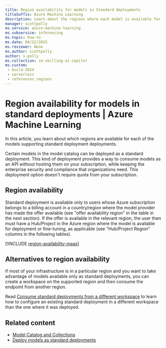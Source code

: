 ```yaml
---
title: Region availability for models in Standard deployments
titleSuffix: Azure Machine Learning
description: Learn about the regions where each model is available for deployment in standard deployments.
manager: scottpolly
ms.service: azure-machine-learning
ms.subservice: inferencing
ms.topic: how-to
ms.date: 04/22/2025
ms.reviewer: None
ms.author: scottpolly
author: s-polly
ms.collection: ce-skilling-ai-copilot 
ms.custom: 
 - build-2024
 - serverless
 - references_regions
---
```


# Region availability for models in standard deployments | Azure Machine Learning

In this article, you learn about which regions are available for each of the models supporting standard deployment deployments.

Certain models in the model catalog can be deployed as a standard deployment. This kind of deployment provides a way to consume models as an API without hosting them on your subscription, while keeping the enterprise security and compliance that organizations need. This deployment option doesn't require quota from your subscription.

## Region availability

Standard deployment is available only to users whose Azure subscription belongs to a billing account in a country/region where the model provider has made the offer available (see "offer availability region" in the table in the next section). If the offer is available in the relevant region, the user then must have a Hub/Project in the Azure region where the model is available for deployment or fine-tuning, as applicable (see "Hub/Project Region" columns in the following tables).


[!INCLUDE [region-availability-maas](../ai-foundry/includes/region-availability-maas.md)]


## Alternatives to region availability

If most of your infrastructure is in a particular region and you want to take advantage of models available only as standard deployments, you can create a workspace on the supported region and then consume the endpoint from another region. 

Read [Consume standard deployments from a different workspace](how-to-connect-models-serverless.md) to learn how to configure an existing standard deployment in a different workspace than the one where it was deployed.

## Related content

- [Model Catalog and Collections](concept-model-catalog.md)
- [Deploy models as standard deployments](how-to-deploy-models-serverless.md)


